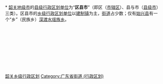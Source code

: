 [[Category:韶关乡级行政区划|]]
[[Category:广东省街道_(行政区划)|Category:广东省街道 (行政区划)]]
{{catmore|韶关市|广东省韶关市}}
<br>{{hideh
|Head = [[韶关市|韶关]][[:Category:韶关区县市|各区县市]]所辖[[:Category:韶关乡级行政区划|乡级行政区划单位]][[:Category:韶关街道_(行政区划)|街道]]与[[:Category:韶关建制镇|镇]]
|FrameStyle   = border:solid 1px #000080;
|HeadStyle    = text-align:center;background:transparent;
|ContentStyle = background: #99CCFF;
}}<br>
* [[韶关市|韶关地级市]]的[[县级行政区|县级行政区划单位]]为“'''区县市'''”（即区（[[市辖区|市辖区]]）、县与市（[[县级市|县级市]]）三类）。区县市的[[乡级行政区划|乡级行政区划单位]]以[[镇|建制镇]]为主，[[街道_(行政区划)|街道]]占少数；仅有[[始兴县|始兴县]]有一个“乡”（民族乡）[[深渡水瑶族乡|深渡水瑶族乡]]。
{{乡级行政区划分类说明}}<br>
{{韶关市浈江区行政区划|state =expanded}}<br>
{{韶关市武江区行政区划|state =expanded}}<br>
{{韶关市曲江区行政区划|state =expanded}}<br>
{{乐昌市行政区划|state =expanded}}<br>
{{南雄市行政区划|state =expanded}}<br>
{{始兴县行政区划|state =expanded}}<br>
{{仁化县行政区划|state =expanded}}<br>
{{翁源县行政区划|state =expanded}}<br>
{{新丰县行政区划|state =expanded}}<br>
{{乳源瑶族自治县行政区划|state =expanded}}
{{hidef}}